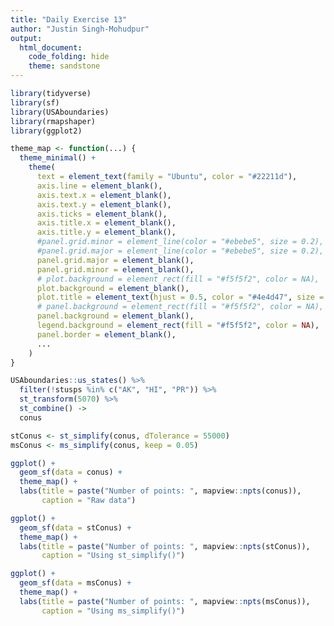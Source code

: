 ```yaml
---
title: "Daily Exercise 13"
author: "Justin Singh-Mohudpur"
output: 
  html_document:
    code_folding: hide
    theme: sandstone
---
```


```r
library(tidyverse)
library(sf)
library(USAboundaries)
library(rmapshaper)
library(ggplot2)

theme_map <- function(...) {
  theme_minimal() +
    theme(
      text = element_text(family = "Ubuntu", color = "#22211d"),
      axis.line = element_blank(),
      axis.text.x = element_blank(),
      axis.text.y = element_blank(),
      axis.ticks = element_blank(),
      axis.title.x = element_blank(),
      axis.title.y = element_blank(),
      #panel.grid.minor = element_line(color = "#ebebe5", size = 0.2),
      #panel.grid.major = element_line(color = "#ebebe5", size = 0.2),
      panel.grid.major = element_blank(),
      panel.grid.minor = element_blank(),
      # plot.background = element_rect(fill = "#f5f5f2", color = NA),
      plot.background = element_blank(),
      plot.title = element_text(hjust = 0.5, color = "#4e4d47", size = 16),
      # panel.background = element_rect(fill = "#f5f5f2", color = NA),
      panel.background = element_blank(),
      legend.background = element_rect(fill = "#f5f5f2", color = NA),
      panel.border = element_blank(),
      ...
    )
}
```

```r
USAboundaries::us_states() %>%
  filter(!stusps %in% c("AK", "HI", "PR")) %>%
  st_transform(5070) %>%
  st_combine() ->
  conus

stConus <- st_simplify(conus, dTolerance = 55000)
msConus <- ms_simplify(conus, keep = 0.05)

ggplot() +
  geom_sf(data = conus) +
  theme_map() +
  labs(title = paste("Number of points: ", mapview::npts(conus)),
       caption = "Raw data")

ggplot() +
  geom_sf(data = stConus) +
  theme_map() +
  labs(title = paste("Number of points: ", mapview::npts(stConus)),
       caption = "Using st_simplify()")

ggplot() +
  geom_sf(data = msConus) +
  theme_map() + 
  labs(title = paste("Number of points: ", mapview::npts(msConus)),
       caption = "Using ms_simplify()")
```
